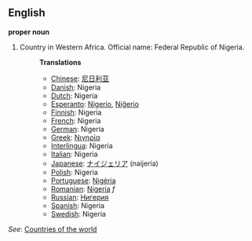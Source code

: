 ==English==

'''proper noun'''

# Country in Western Africa. Official name: Federal Republic of Nigeria.
#:'''Translations'''
#:*[[Chinese]]: [[尼日利亚]]
#:*[[Danish]]: Nigeria
#:*[[Dutch]]: Nigeria
#:*[[Esperanto]]: [[Nigerio]], [[Niĝerio]]
#:*[[Finnish]]: Nigeria
#:*[[French]]: Nigeria
#:*[[German]]: Nigeria
#:*[[Greek]]: [[Νιγηρία]]
#:*[[Interlingua]]: Nigeria
#:*[[Italian]]: Nigeria
#:*[[Japanese]]: [[ナイジェリア]] (naijeria)
#:*[[Polish]]: Nigeria
#:*[[Portuguese]]: [[Nigéria]]
#:*[[Romanian]]: [[Nigeria]] ''f''
#:*[[Russian]]: [[Нигерия]]
#:*[[Spanish]]: Nigeria
#:*[[Swedish]]: Nigeria

''See'': [[Countries of the world]]
